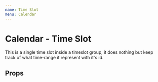 ```yaml
---
name: Time Slot
menu: Calendar
---
```



# Calendar - Time Slot

This is a single time slot inside a timeslot group, it does nothing but keep track of what time-range it represent with it's id.

## Props

<Props of={TimeSlot} />

